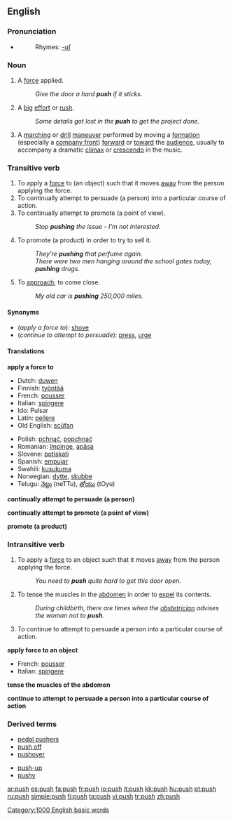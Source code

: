 ==English==

===Pronunciation===
*{{audio|en-us-push.ogg|Audio (US)}}
*:Rhymes: [[Rhymes:English:-ʊʃ|-ʊʃ]]

===Noun===
{{en-noun-reg-es}}

# A [[force]] applied.
#:''Give the door a hard '''push''' if it sticks.''
# A [[big]] [[effort]] or [[rush]].
#:''Some details got lost in the '''push''' to get the project done.''
# A [[marching]] or [[drill]] [[maneuver]] performed by moving a [[formation]] (especially a [[company front]]) [[forward]] or [[toward]] the [[audience]], usually to accompany a dramatic [[climax]] or [[crescendo]] in the music.

===Transitive verb===
{{en-verb|push|es}}

# To apply a [[force]] to (an object) such that it moves [[away]] from the person applying the force.
# To continually attempt to persuade (a person) into a particular course of action.
# To continually attempt to promote (a point of view).
#:''Stop '''pushing''' the issue - I'm not interested.''
# To promote (a product) in order to try to sell it.
#:''They're '''pushing''' that perfume again.''
#:''There were two men hanging around the school gates today, '''pushing''' drugs.''
# To [[approach]]; to come close.
#:''My old car is '''pushing''' 250,000 miles.''

====Synonyms====
*(''apply a force to''): [[shove]]
*(''continue to attempt to persuade''): [[press]], [[urge]]

====Translations====

'''apply a force to'''
{{top}}
*Dutch: [[duwen]]
*Finnish: [[työntää]]
*French: [[pousser]]
*Italian: [[spingere]]
*Ido: Pulsar
*Latin: [[pellere]]
*Old English: [[scufan|scūfan]]
{{mid}}
*Polish: [[pchnąć]], [[popchnąć]]
*Romanian: [[împinge]], [[apăsa]]
*Slovene: [[potiskati]]
*Spanish: [[empujar]]
*Swahili: [[kusukuma]]
*Norwegian: [[dytte]], [[skubbe]]
*Telugu: [[నెట్టు]] (neTTu), [[తోయు]] (tOyu)
{{bottom}}

'''continually attempt to persuade (a person)'''
{{top}}
{{mid}}
{{bottom}}

'''continually attempt to promote (a point of view)'''
{{top}}
{{mid}}
{{bottom}}

'''promote (a product)'''
{{top}}
{{mid}}
{{bottom}}

===Intransitive verb===
{{en-verb|push|es}}

# To apply a [[force]] to an object such that it moves [[away]] from the person applying the force.
#:''You need to '''push''' quite hard to get this door open.''
# To tense the muscles in the [[abdomen]] in order to [[expel]] its contents.
#:''During childbirth, there are times when the [[obstetrician]] advises the woman not to '''push'''.''
# To continue to attempt to persuade a person into a particular course of action.

'''apply force to an object'''
{{top}}
*French: [[pousser]]
*Italian: [[spingere]]
{{mid}}
{{bottom}}

'''tense the muscles of the abdomen'''
{{top}}
{{mid}}
{{bottom}}

'''continue to attempt to persuade a person into a particular course of action'''
{{top}}
{{mid}}
{{bottom}}

===Derived terms===
{{top}}
*[[pedal pushers]]
*[[push off]]<!--also imperative-->
*[[pushover]]
{{mid}}
*[[push-up]]
*[[pushy]]
{{bottom}}

[[Category:1000 English basic words]]

[[ar:push]]
[[es:push]]
[[fa:push]]
[[fr:push]]
[[io:push]]
[[it:push]]
[[kk:push]]
[[hu:push]]
[[pt:push]]
[[ru:push]]
[[simple:push]]
[[fi:push]]
[[ta:push]]
[[vi:push]]
[[tr:push]]
[[zh:push]]